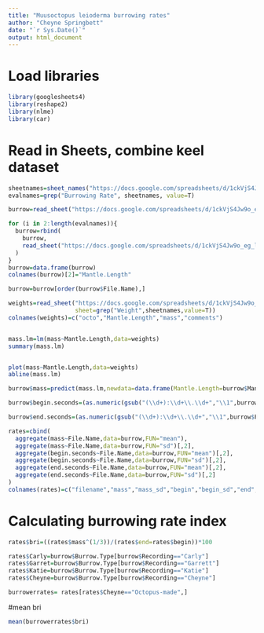 ```yaml
---
title: "Muusoctopus leioderma burrowing rates"
author: "Cheyne Springbett"
date: "`r Sys.Date()`"
output: html_document
---
```


# Load libraries
```r
library(googlesheets4)
library(reshape2)
library(nlme)
library(car)
```


# Read in Sheets, combine keel dataset
```r
sheetnames=sheet_names("https://docs.google.com/spreadsheets/d/1ckVjS4Jw9o_eg_l_TAwDFNp_evuu36sFHmXyUqT6YqA")
evalnames=grep("Burrowing Rate", sheetnames, value=T)

burrow=read_sheet("https://docs.google.com/spreadsheets/d/1ckVjS4Jw9o_eg_l_TAwDFNp_evuu36sFHmXyUqT6YqA", sheet=evalnames[1])

for (i in 2:length(evalnames)){
  burrow=rbind(
    burrow,
    read_sheet("https://docs.google.com/spreadsheets/d/1ckVjS4Jw9o_eg_l_TAwDFNp_evuu36sFHmXyUqT6YqA", sheet=evalnames[i])
  )
}
burrow=data.frame(burrow)
colnames(burrow)[2]="Mantle.Length"

burrow=burrow[order(burrow$File.Name),]
```


```r

weights=read_sheet("https://docs.google.com/spreadsheets/d/1ckVjS4Jw9o_eg_l_TAwDFNp_evuu36sFHmXyUqT6YqA",
                   sheet=grep("Weight",sheetnames,value=T))
colnames(weights)=c("octo","Mantle.Length","mass","comments")


mass.lm=lm(mass~Mantle.Length,data=weights)
summary(mass.lm)


plot(mass~Mantle.Length,data=weights)
abline(mass.lm)
```


```r
burrow$mass=predict(mass.lm,newdata=data.frame(Mantle.Length=burrow$Mantle.Length))

burrow$begin.seconds=(as.numeric(gsub("(\\d+):\\d+\\.\\d+","\\1",burrow$Begins.Burrow))*60)+as.numeric(gsub("\\d+:(\\d+\\.\\d+)","\\1",burrow$Begins.Burrow))

burrow$end.seconds=(as.numeric(gsub("(\\d+):\\d+\\.\\d+","\\1",burrow$Finishes.Burrow))*60)+as.numeric(gsub("\\d+:(\\d+\\.\\d+)","\\1",burrow$Finishes.Burrow))

```


```r
rates=cbind(
  aggregate(mass~File.Name,data=burrow,FUN="mean"),
  aggregate(mass~File.Name,data=burrow,FUN="sd")[,2],
  aggregate(begin.seconds~File.Name,data=burrow,FUN="mean")[,2],
  aggregate(begin.seconds~File.Name,data=burrow,FUN="sd")[,2],
  aggregate(end.seconds~File.Name,data=burrow,FUN="mean")[,2],
  aggregate(end.seconds~File.Name,data=burrow,FUN="sd")[,2]
)
colnames(rates)=c("filename","mass","mass_sd","begin","begin_sd","end","end_sd")
```

# Calculating burrowing rate index
```r
rates$bri=((rates$mass^(1/3))/(rates$end=rates$begin))*100
```

```r
rates$Carly=burrow$Burrow.Type[burrow$Recording=="Carly"]
rates$Garret=burrow$Burrow.Type[burrow$Recording=="Garrett"]
rates$Katie=burrow$Burrow.Type[burrow$Recording=="Katie"]
rates$Cheyne=burrow$Burrow.Type[burrow$Recording=="Cheyne"]
```


```r
burrowerrates= rates[rates$Cheyne=="Octopus-made",]
```

#mean bri

```r
mean(burrowerrates$bri)

```

